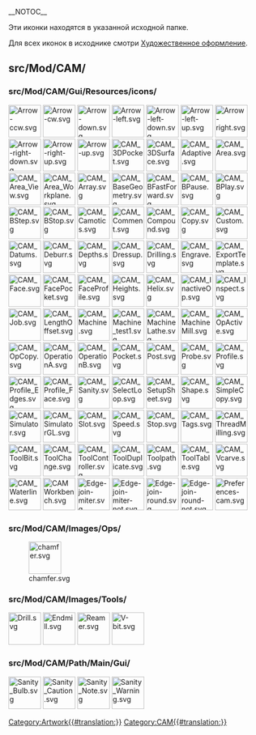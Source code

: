 __NOTOC__
<languages/>

Эти иконки находятся в указанной исходной папке. 

Для всех иконок в исходнике смотри  [[Artwork/ru|Художественное оформление]].

== src/Mod/CAM/ ==

=== src/Mod/CAM/Gui/Resources/icons/ ===

[[File:Arrow-ccw.svg|64px]]
[[File:Arrow-cw.svg|64px]]
[[File:Arrow-down.svg|64px]]
[[File:Arrow-left.svg|64px]]
[[File:Arrow-left-down.svg|64px]]
[[File:Arrow-left-up.svg|64px]]
[[File:Arrow-right.svg|64px]]
[[File:Arrow-right-down.svg|64px]]
[[File:Arrow-right-up.svg|64px]]
[[File:Arrow-up.svg|64px]]
[[File:CAM_3DPocket.svg|64px]]
[[File:CAM_3DSurface.svg|64px]]
[[File:CAM_Adaptive.svg|64px]]
[[File:CAM_Area.svg|64px]]
[[File:CAM_Area_View.svg|64px]]
[[File:CAM_Area_Workplane.svg|64px]]
[[File:CAM_Array.svg|64px]]
[[File:CAM_BaseGeometry.svg|64px]]
[[File:CAM_BFastForward.svg|64px]]
[[File:CAM_BPause.svg|64px]]
[[File:CAM_BPlay.svg|64px]]
[[File:CAM_BStep.svg|64px]]
[[File:CAM_BStop.svg|64px]]
[[File:CAM_Camotics.svg|64px]]
[[File:CAM_Comment.svg|64px]]
[[File:CAM_Compound.svg|64px]]
[[File:CAM_Copy.svg|64px]]
[[File:CAM_Custom.svg|64px]]
[[File:CAM_Datums.svg|64px]]
[[File:CAM_Deburr.svg|64px]]
[[File:CAM_Depths.svg|64px]]
[[File:CAM_Dressup.svg|64px]]
[[File:CAM_Drilling.svg|64px]]
[[File:CAM_Engrave.svg|64px]]
[[File:CAM_ExportTemplate.svg|64px]]
[[File:CAM_Face.svg|64px]]
[[File:CAM_FacePocket.svg|64px]]
[[File:CAM_FaceProfile.svg|64px]]
[[File:CAM_Heights.svg|64px]]
[[File:CAM_Helix.svg|64px]]
[[File:CAM_InactiveOp.svg|64px]]
[[File:CAM_Inspect.svg|64px]]
[[File:CAM_Job.svg|64px]]
[[File:CAM_LengthOffset.svg|64px]]
[[File:CAM_Machine.svg|64px]]
[[File:CAM_Machine_test1.svg|64px]]
[[File:CAM_MachineLathe.svg|64px]]
[[File:CAM_MachineMill.svg|64px]]
[[File:CAM_OpActive.svg|64px]]
[[File:CAM_OpCopy.svg|64px]]
[[File:CAM_OperationA.svg|64px]]
[[File:CAM_OperationB.svg|64px]]
[[File:CAM_Pocket.svg|64px]]
[[File:CAM_Post.svg|64px]]
[[File:CAM_Probe.svg|64px]]
[[File:CAM_Profile.svg|64px]]
[[File:CAM_Profile_Edges.svg|64px]]
[[File:CAM_Profile_Face.svg|64px]]
[[File:CAM_Sanity.svg|64px]]
[[File:CAM_SelectLoop.svg|64px]]
[[File:CAM_SetupSheet.svg|64px]]
[[File:CAM_Shape.svg|64px]]
[[File:CAM_SimpleCopy.svg|64px]]
[[File:CAM_Simulator.svg|64px]]
[[File:CAM_SimulatorGL.svg|64px]]
[[File:CAM_Slot.svg|64px]]
[[File:CAM_Speed.svg|64px]]
[[File:CAM_Stop.svg|64px]]
[[File:CAM_Tags.svg|64px]]
[[File:CAM_ThreadMilling.svg|64px]]
[[File:CAM_ToolBit.svg|64px]]
[[File:CAM_ToolChange.svg|64px]]
[[File:CAM_ToolController.svg|64px]]
[[File:CAM_ToolDuplicate.svg|64px]]
[[File:CAM_Toolpath.svg|64px]]
[[File:CAM_ToolTable.svg|64px]]
[[File:CAM_Vcarve.svg|64px]]
[[File:CAM_Waterline.svg|64px]]
[[File:CAMWorkbench.svg|64px]]
[[File:Edge-join-miter.svg|64px]]
[[File:Edge-join-miter-not.svg|64px]]
[[File:Edge-join-round.svg|64px]]
[[File:Edge-join-round-not.svg|64px]]
[[File:Preferences-cam.svg|64px]]

=== src/Mod/CAM/Images/Ops/ ===

[[File:chamfer.svg|64px]]

=== src/Mod/CAM/Images/Tools/ ===

[[File:Drill.svg|64px]]
[[File:Endmill.svg|64px]]
[[File:Reamer.svg|64px]]
[[File:V-bit.svg|64px]]

=== src/Mod/CAM/Path/Main/Gui/ ===

[[File:Sanity_Bulb.svg|64px]]
[[File:Sanity_Caution.svg|64px]]
[[File:Sanity_Note.svg|64px]]
[[File:Sanity_Warning.svg|64px]]


[[Category:Artwork{{#translation:}}]]
<noinclude>[[Category:CAM{{#translation:}}]]</noinclude> <!-- we don't want this transcluded -->